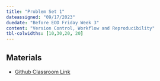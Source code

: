 ```yaml
---
title: "Problem Set 1"
dateassigned: "09/17/2023"
duedate: "Before EOD Friday Week 3"
content: "Version Control, Workflow and Reproducibility"
tbl-colwidths: [10,30,20, 20]
---
```


## Materials

-   [Github Classroom Link]()

<!--https://classroom.github.com/a/EIVki-Ka-->